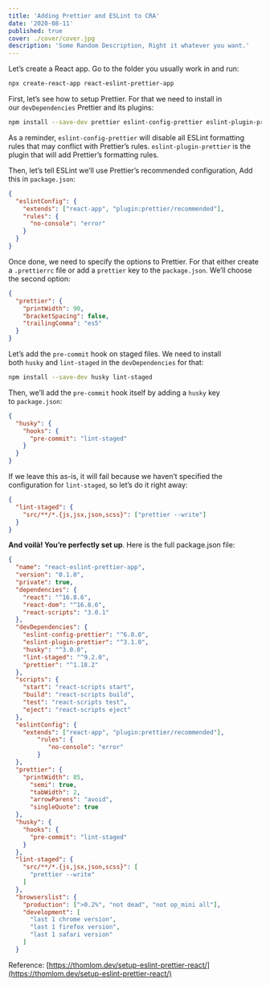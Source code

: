 ```yaml
---
title: 'Adding Prettier and ESLint to CRA'
date: '2020-08-11'
published: true
cover: ./cover/cover.jpg
description: 'Some Random Description, Right it whatever you want.'
---
```


Let’s create a React app. Go to the folder you usually work in and run:

```bash
npx create-react-app react-eslint-prettier-app
```

First, let’s see how to setup Prettier. For that we need to install in our `devDependencies` Prettier and its plugins:

```bash
npm install --save-dev prettier eslint-config-prettier eslint-plugin-prettier
```

As a reminder, `eslint-config-prettier` will disable all ESLint formatting rules that may conflict with Prettier’s rules. `eslint-plugin-prettier` is the plugin that will add Prettier’s formatting rules.

Then, let’s tell ESLint we’ll use Prettier’s recommended configuration, Add this in `package.json`:

```json
{
  "eslintConfig": {
    "extends": ["react-app", "plugin:prettier/recommended"],
    "rules": {
      "no-console": "error"
    }
  }
}
```

Once done, we need to specify the options to Prettier. For that either create a `.prettierrc` file or add a `prettier` key to the `package.json`. We’ll choose the second option:

```json
{
  "prettier": {
    "printWidth": 90,
    "bracketSpacing": false,
    "trailingComma": "es5"
  }
}
```

Let’s add the `pre-commit` hook on staged files. We need to install both `husky` and `lint-staged` in the `devDependencies` for that:

```bash
npm install --save-dev husky lint-staged
```

Then, we’ll add the `pre-commit` hook itself by adding a `husky` key to `package.json`:

```json
{
  "husky": {
    "hooks": {
      "pre-commit": "lint-staged"
    }
  }
}
```

If we leave this as-is, it will fail because we haven’t specified the configuration for `lint-staged`, so let’s do it right away:

```json
{
  "lint-staged": {
    "src/**/*.{js,jsx,json,scss}": ["prettier --write"]
  }
}
```

**And voilà! You’re perfectly set up**. Here is the full package.json file:

```json
{
  "name": "react-eslint-prettier-app",
  "version": "0.1.0",
  "private": true,
  "dependencies": {
    "react": "^16.8.6",
    "react-dom": "^16.8.6",
    "react-scripts": "3.0.1"
  },
  "devDependencies": {
    "eslint-config-prettier": "^6.0.0",
    "eslint-plugin-prettier": "^3.1.0",
    "husky": "^3.0.0",
    "lint-staged": "^9.2.0",
    "prettier": "^1.18.2"
  },
  "scripts": {
    "start": "react-scripts start",
    "build": "react-scripts build",
    "test": "react-scripts test",
    "eject": "react-scripts eject"
  },
  "eslintConfig": {
    "extends": ["react-app", "plugin:prettier/recommended"],
		"rules": {
		   "no-console": "error"
		}
  },
  "prettier": {
    "printWidth": 85,
	  "semi": true,
	  "tabWidth": 2,
	  "arrowParens": "avoid",
	  "singleQuote": true
  },
  "husky": {
    "hooks": {
      "pre-commit": "lint-staged"
    }
  },
  "lint-staged": {
    "src/**/*.{js,jsx,json,scss}": [
      "prettier --write"
    ]
  },
  "browserslist": {
    "production": [">0.2%", "not dead", "not op_mini all"],
    "development": [
      "last 1 chrome version",
      "last 1 firefox version",
      "last 1 safari version"
    ]
  }
```

Reference: [https://thomlom.dev/setup-eslint-prettier-react/](https://thomlom.dev/setup-eslint-prettier-react/)
